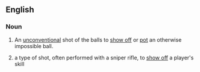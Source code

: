 {{also|trickshot}}
==English==

===Noun===
{{en-noun|head=[[trick]] [[shot]]}}

# {{lb|en|snooker}} An [[unconventional]] shot of the balls to [[show off]] or [[pot]] an otherwise impossible ball.
# {{lb|en|video games}} a type of shot, often performed with a sniper rifle, to [[show off]] a player's skill